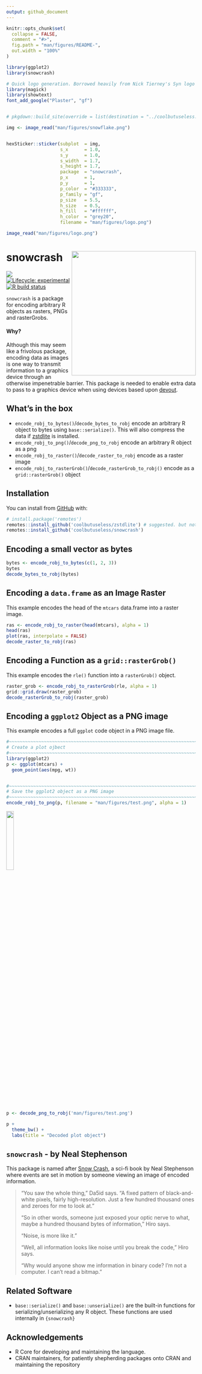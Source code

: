 ```yaml
---
output: github_document
---
```


<!-- README.md is generated from README.Rmd. Please edit that file -->

```r
knitr::opts_chunk$set(
  collapse = FALSE,
  comment = "#>",
  fig.path = "man/figures/README-",
  out.width = "100%"
)

library(ggplot2)
library(snowcrash)
```




```r
# Quick logo generation. Borrowed heavily from Nick Tierney's Syn logo process
library(magick)
library(showtext)
font_add_google("Plaster", "gf")


# pkgdown::build_site(override = list(destination = "../coolbutuseless.github.io/package/devout"))
```


```r
img <- image_read("man/figures/snowflake.png")


hexSticker::sticker(subplot  = img,
                    s_x      = 1.0,
                    s_y      = 1.0,
                    s_width  = 1.7,
                    s_height = 1.7,
                    package  = "snowcrash",
                    p_x      = 1,
                    p_y      = 1,
                    p_color  = "#333333",
                    p_family = "gf",
                    p_size   = 5.5,
                    h_size   = 0.5,
                    h_fill   = "#ffffff",
                    h_color  = "grey20",
                    filename = "man/figures/logo.png")

image_read("man/figures/logo.png")
```



# snowcrash   <img src="man/figures/logo.png" align="right" height=330/>

<!-- badges: start -->
![](https://img.shields.io/badge/cool-useless-green.svg)
[![Lifecycle: experimental](https://img.shields.io/badge/lifecycle-experimental-orange.svg)](https://www.tidyverse.org/lifecycle/#experimental)
[![R build status](https://github.com/coolbutuseless/snowcrash/workflows/R-CMD-check/badge.svg)](https://github.com/coolbutuseless/snowcrash/actions)
<!-- badges: end -->

`snowcrash` is a package for encoding arbitrary R objects as rasters, PNGs 
and rasterGrobs.


#### Why?

Although this may seem like a frivolous package, encoding data as images is 
one way to transmit information to a graphics device through an otherwise impenetrable
barrier.  This package is needed to enable extra data to pass to a graphics
device when using devices based upon [devout](https://github.com/coolbutuseless/devout).


## What's in the box

* `encode_robj_to_bytes()`/`decode_bytes_to_robj` encode an arbitrary R object to bytes using `base::serialize()`.
  This will also compress the data if [zstdlite](https://github.com/coolbutuseless/zstdlite)
  is installed.
* `encode_robj_to_png()`/`decode_png_to_robj` encode an arbitrary R object as a png
* `encode_robj_to_raster()`/`decode_raster_to_robj` encode as a raster image
* `encode_robj_to_rasterGrob()`/`decode_rasterGrob_to_robj()` encode as a `grid::rasterGrob()` object

## Installation

You can install from [GitHub](https://github.com/coolbutuseless/snowcrash) with:

``` r
# install.package('remotes')
remotes::install_github('coolbutuseless/zstdlite') # suggested. but not mandatory.
remotes::install_github('coolbutuseless/snowcrash')
```


## Encoding a small vector as bytes

```r
bytes <- encode_robj_to_bytes(c(1, 2, 3))
bytes
decode_bytes_to_robj(bytes)
```



## Encoding a `data.frame` as an Image Raster

This example encodes the head of the `mtcars` data.frame into a raster image.

```r
ras <- encode_robj_to_raster(head(mtcars), alpha = 1)
head(ras)
plot(ras, interpolate = FALSE)
decode_raster_to_robj(ras)
```



## Encoding a Function as a `grid::rasterGrob()`

This example encodes the `rle()` function into a `rasterGrob()` object.

```r
raster_grob <- encode_robj_to_rasterGrob(rle, alpha = 1)
grid::grid.draw(raster_grob)
decode_rasterGrob_to_robj(raster_grob)
```


## Encoding a `ggplot2` Object as a PNG image

This example encodes a full `ggplot` code object in a PNG image file.

```r
#~~~~~~~~~~~~~~~~~~~~~~~~~~~~~~~~~~~~~~~~~~~~~~~~~~~~~~~~~~~~~~~~~~~~~~~~~~~~~
# Create a plot ojbect
#~~~~~~~~~~~~~~~~~~~~~~~~~~~~~~~~~~~~~~~~~~~~~~~~~~~~~~~~~~~~~~~~~~~~~~~~~~~~~
library(ggplot2)
p <- ggplot(mtcars) + 
  geom_point(aes(mpg, wt))


#~~~~~~~~~~~~~~~~~~~~~~~~~~~~~~~~~~~~~~~~~~~~~~~~~~~~~~~~~~~~~~~~~~~~~~~~~~~~~
# Save the ggplot2 object as a PNG image
#~~~~~~~~~~~~~~~~~~~~~~~~~~~~~~~~~~~~~~~~~~~~~~~~~~~~~~~~~~~~~~~~~~~~~~~~~~~~~
encode_robj_to_png(p, filename = "man/figures/test.png", alpha = 1)
```

<img src="man/figures/test.png" width="20%" style="image-rendering: pixelated;" />


```r
p <- decode_png_to_robj('man/figures/test.png') 

p + 
  theme_bw() + 
  labs(title = "Decoded plot object")
```



## `snowcrash` - by Neal Stephenson

This package is named after [Snow Crash](https://en.wikipedia.org/wiki/Snow_Crash),
a sci-fi book by Neal Stephenson where events are set in motion by someone viewing an image 
of encoded information. 

> "You saw the whole thing," Da5id says. "A fixed pattern of black-and-white pixels, fairly high-resolution. Just a few hundred thousand ones and zeroes for me to look at."
>
> "So in other words, someone just exposed your optic nerve to what, maybe a hundred thousand bytes of information," Hiro says.
>
> "Noise, is more like it."
>
> "Well, all information looks like noise until you break the code," Hiro says.
>
> "Why would anyone show me information in binary code? I'm not a computer. I can't read a bitmap."


## Related Software

* `base::serialize()` and `base::unserialize()` are the built-in functions for
serializing/unserializing any R object.  These functions are used internally
in `{snowcrash}`




## Acknowledgements

* R Core for developing and maintaining the language.
* CRAN maintainers, for patiently shepherding packages onto CRAN and maintaining
  the repository
